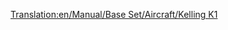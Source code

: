 [[Translation:en/Manual/Base Set/Aircraft/Kelling K1]]

{{en/Manual/Base Set/Aircraft/Aircraft|Name=Kelling K1
|Image=[[File:en/Manual/Base Set/Aircraft/KellingK1.png|Kelling K1]]
|Cost=34.863 (69,726)
|Speed=947 kph (592 MPH)
|Annual=4.781 (9,562)
|Designed=2022
|Lifespan=22
|Capacity=65 passengers & 18 bags of mail
|Description=Fictional futuristic plane. Kelling is an unknown company, only making a Diesel in Tropical.
|Real-life=Fictional
}}